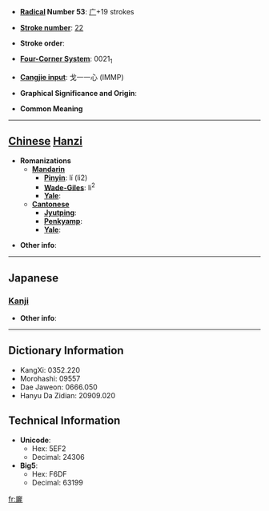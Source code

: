 * '''[[Wiktionary:Chinese radical index| Radical]] Number 53''': [[Wiktionary:Chinese radical index 广|广]]+19 strokes

* '''[[Wiktionary:Chinese total strokes index|Stroke number]]''': [[Wiktionary:Chinese total strokes index 22|22]]

* '''Stroke order''': 

* '''[[Wiktionary:Chinese four corner index|Four-Corner System]]''': 0021<sub>1</sub>

* '''[[Wiktionary:Chinese Cangjie index|Cangjie input]]''': 戈一一心 (IMMP)

* '''Graphical Significance and Origin''': 

* '''Common Meaning'''

----

== [[Chinese]] [[Hanzi]] ==

* '''Romanizations'''
** '''[[Mandarin]]'''
*** '''[[Pinyin]]''': lí (li2)
*** '''[[Wade-Giles]]''': li<sup>2</sup>
*** '''[[Yale]]''': 
** '''[[Cantonese]]'''
*** '''[[Jyutping]]''':
*** '''[[Penkyamp]]''': 
*** '''[[Yale]]''': 

* '''Other info''': 

----

==Japanese==
===[[Kanji]]===
{{kanji|on readings=[[れい]] (rei), [[らい]] (rai), [[り]] (ri)
|kun readings=
}}

* '''Other info''':  

----

== Dictionary Information ==

* KangXi: 0352.220
* Morohashi: 09557
* Dae Jaweon: 0666.050
* Hanyu Da Zidian: 20909.020

== Technical Information ==

* '''Unicode''':
** Hex: 5EF2
** Decimal: 24306
* '''Big5''':
** Hex: F6DF
** Decimal: 63199

[[fr:廲]]